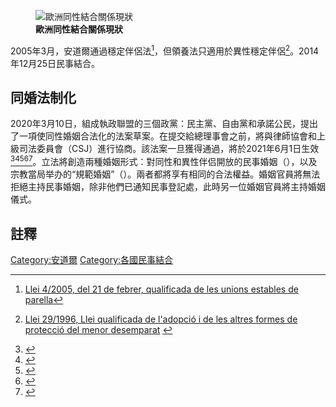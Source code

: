 {{SSU}}
[[Image:Same-sex marriage map Europe detailed.svg|left|thumb|'''歐洲同性結合關係現狀'''
{{legend|#002255|承認同性婚姻}}
{{legend|#00ffde|承认外国婚姻}}
{{legend|#0066FF|其他类型同性伴侣关系}}
{{legend|#AACCFF|非注册同居}}
{{legend|#cccccc|不承认}}
{{legend|#D40000|宪法限定婚姻为异性夫妇}}]]

2005年3月，安道爾通過穩定伴侶法<ref>{{ca}} [https://web.archive.org/web/20100712203940/http://www.ilga-europe.org/content/download/10988/65125/file/Andorra%20registered%20cohabitation.pdf Llei 4/2005, del 21 de febrer, qualificada de les unions estables de parella]</ref>，但領養法只適用於異性穩定伴侶<ref>{{ca}} [http://www.consellgeneral.ad/micg/webconsell.nsf/0/71be0279dab56f46c1256bf1002c3a75/$FILE/Llei%20qualificada%20de%20l%27adopci%C3%B3%20i%20de%20les%20altres%20formes%20de%20protecci%C3%B3%20del%20menor%20desemparat.pdf Llei 29/1996, Llei qualificada de l'adopció i de les altres formes de protecció del menor desemparat] {{Wayback|url=http://www.consellgeneral.ad/micg/webconsell.nsf/0/71be0279dab56f46c1256bf1002c3a75/$FILE/Llei%20qualificada%20de%20l%27adopci%C3%B3%20i%20de%20les%20altres%20formes%20de%20protecci%C3%B3%20del%20menor%20desemparat.pdf |date=20140202101646 }}</ref>。2014年12月25日民事結合。

==同婚法制化==
2020年3月10日，組成執政聯盟的三個政黨：民主黨、自由黨和承諾公民，提出了一項使同性婚姻合法化的法案草案。在提交給總理事會之前，將與律師協會和上級司法委員會（CSJ）進行協商。該法案一旦獲得通過，將於2021年6月1日生效<ref>{{Cite web |url=https://www.liberals.ad/wp-content/uploads/2020/03/Proposici%C3%B3_llei_persona_i_familia_MAR%C3%87_2020.pdf |title=Proposició de llei de la persona i la família |access-date=2020-07-26 |archive-date=2020-05-03 |archive-url=https://web.archive.org/web/20200503185031/https://www.liberals.ad/wp-content/uploads/2020/03/Proposici%C3%B3_llei_persona_i_familia_MAR%C3%87_2020.pdf |dead-url=no }}</ref><ref>{{Cite web |url=https://www.diariandorra.ad/noticies/nacional/2020/03/10/la_unio_homosexual_dira_tambe_matrimoni_158375_1125.html |title=La unió homosexual es dirà també casament |access-date=2020-07-26 |archive-date=2020-05-03 |archive-url=https://web.archive.org/web/20200503185411/https://www.diariandorra.ad/noticies/nacional/2020/03/10/la_unio_homosexual_dira_tambe_matrimoni_158375_1125.html |dead-url=no }}</ref><ref>{{Cite web |url=https://www.bondia.ad/politica/les-unions-civils-entre-persones-del-mateix-sexe-es-diran-casaments |title=Les unions civils entre persones del mateix sexe es diran casaments |access-date=2020-07-26 |archive-date=2020-09-22 |archive-url=https://web.archive.org/web/20200922102100/https://www.bondia.ad/politica/les-unions-civils-entre-persones-del-mateix-sexe-es-diran-casaments |dead-url=no }}</ref><ref>{{Cite web |url=https://www.ara.ad/politica/familia-cataloga-casament-persones-mateix_0_2414158731.html |title=La llei de família cataloga com a 'casament' la unió de persones del mateix sexe |access-date=2020-07-26 |archive-date=2020-07-09 |archive-url=https://web.archive.org/web/20200709074957/https://www.ara.ad/politica/familia-cataloga-casament-persones-mateix_0_2414158731.html |dead-url=no }}</ref><ref>{{Cite web |url=https://news.trust.org/item/20200323174541-k020a/ |title=Andorra set to become latest nation to legalise gay marriage |access-date=2020-07-26 |archive-date=2020-09-21 |archive-url=https://web.archive.org/web/20200921103206/https://news.trust.org/item/20200323174541-k020a/ |dead-url=no }}</ref>。立法將創造兩種婚姻形式：對同性和異性伴侣開放的民事婚姻（{{lang|ca|casament civil}}），以及宗教當局举办的“規範婚姻”（{{lang|ca|matrimoni canòmic}}）。兩者都將享有相同的合法權益。婚姻官員將無法拒絕主持民事婚姻，除非他們已通知民事登記處，此時另一位婚姻官員將主持婚姻儀式。

==註釋==
{{reflist}}

{{Status of same-sex unions}}
[[Category:安道爾|Category:安道爾]]
[[Category:各國民事結合|Category:各國民事結合]]
